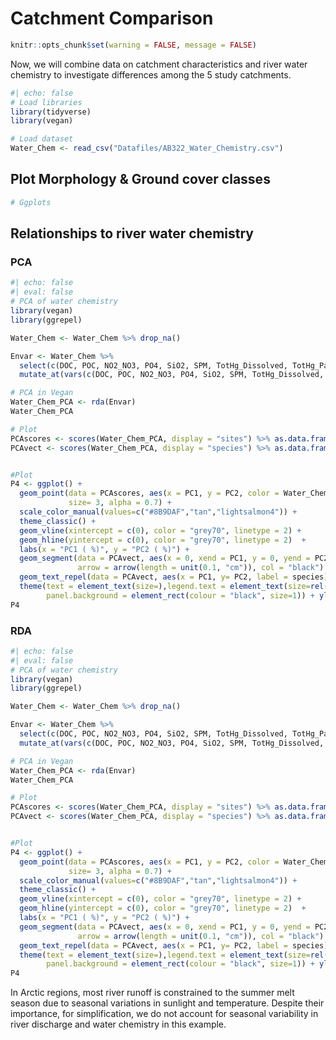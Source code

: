 # Catchment Comparison

```r
knitr::opts_chunk$set(warning = FALSE, message = FALSE)
```

Now, we will combine data on catchment characteristics and river water chemistry to investigate differences among the 5 study catchments. 

```r
#| echo: false
# Load libraries
library(tidyverse)
library(vegan)

# Load dataset
Water_Chem <- read_csv("Datafiles/AB322_Water_Chemistry.csv")
```

## Plot Morphology & Ground cover classes

```r
# Ggplots

```



## Relationships to river water chemistry 

### PCA
```r
#| echo: false
#| eval: false
# PCA of water chemistry 
library(vegan)
library(ggrepel)

Water_Chem <- Water_Chem %>% drop_na()

Envar <- Water_Chem %>% 
  select(c(DOC, POC, NO2_NO3, PO4, SiO2, SPM, TotHg_Dissolved, TotHg_Particulate)) %>% 
  mutate_at(vars(c(DOC, POC, NO2_NO3, PO4, SiO2, SPM, TotHg_Dissolved, TotHg_Particulate)),~scale(.))

# PCA in Vegan
Water_Chem_PCA <- rda(Envar)
Water_Chem_PCA

# Plot
PCAscores <- scores(Water_Chem_PCA, display = "sites") %>% as.data.frame() 
PCAvect <- scores(Water_Chem_PCA, display = "species") %>% as.data.frame() %>% rownames_to_column("species")


#Plot
P4 <- ggplot() +
  geom_point(data = PCAscores, aes(x = PC1, y = PC2, color = Water_Chem$Month), 
             size= 3, alpha = 0.7) +
  scale_color_manual(values=c("#8B9DAF","tan","lightsalmon4")) + 
  theme_classic() +
  geom_vline(xintercept = c(0), color = "grey70", linetype = 2) + 
  geom_hline(yintercept = c(0), color = "grey70", linetype = 2)  +
  labs(x = "PC1 ( %)", y = "PC2 ( %)") +  
  geom_segment(data = PCAvect, aes(x = 0, xend = PC1, y = 0, yend = PC2), 
               arrow = arrow(length = unit(0.1, "cm")), col = "black") +
  geom_text_repel(data = PCAvect, aes(x = PC1, y= PC2, label = species), parse = T, col="black", size = 3, segment.size = 0.15) +
  theme(text = element_text(size=),legend.text = element_text(size=rel(0.6)),legend.title = element_blank(), 
        panel.background = element_rect(colour = "black", size=1)) + ylim(-1.2,1.2) + xlim(-1.5,1.5)
P4
```


### RDA
```r
#| echo: false
#| eval: false
# PCA of water chemistry 
library(vegan)
library(ggrepel)

Water_Chem <- Water_Chem %>% drop_na()

Envar <- Water_Chem %>% 
  select(c(DOC, POC, NO2_NO3, PO4, SiO2, SPM, TotHg_Dissolved, TotHg_Particulate)) %>% 
  mutate_at(vars(c(DOC, POC, NO2_NO3, PO4, SiO2, SPM, TotHg_Dissolved, TotHg_Particulate)),~scale(.))

# PCA in Vegan
Water_Chem_PCA <- rda(Envar)
Water_Chem_PCA

# Plot
PCAscores <- scores(Water_Chem_PCA, display = "sites") %>% as.data.frame() 
PCAvect <- scores(Water_Chem_PCA, display = "species") %>% as.data.frame() %>% rownames_to_column("species")


#Plot
P4 <- ggplot() +
  geom_point(data = PCAscores, aes(x = PC1, y = PC2, color = Water_Chem$Month), 
             size= 3, alpha = 0.7) +
  scale_color_manual(values=c("#8B9DAF","tan","lightsalmon4")) + 
  theme_classic() +
  geom_vline(xintercept = c(0), color = "grey70", linetype = 2) + 
  geom_hline(yintercept = c(0), color = "grey70", linetype = 2)  +
  labs(x = "PC1 ( %)", y = "PC2 ( %)") +  
  geom_segment(data = PCAvect, aes(x = 0, xend = PC1, y = 0, yend = PC2), 
               arrow = arrow(length = unit(0.1, "cm")), col = "black") +
  geom_text_repel(data = PCAvect, aes(x = PC1, y= PC2, label = species), parse = T, col="black", size = 3, segment.size = 0.15) +
  theme(text = element_text(size=),legend.text = element_text(size=rel(0.6)),legend.title = element_blank(), 
        panel.background = element_rect(colour = "black", size=1)) + ylim(-1.2,1.2) + xlim(-1.5,1.5)
P4
```



::: {.callout-note caption="Seasonality!"}

In Arctic regions, most river runoff is constrained to the summer melt season due to seasonal variations in sunlight and temperature. Despite their importance, for simplification, we do not account for seasonal variability in river discharge and water chemistry in this example.

:::
